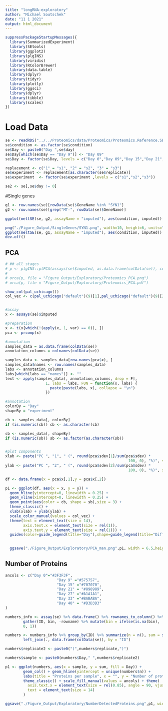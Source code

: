 ```yaml
---
title: "longRNA-exploratory"
author: "Michael Soutschek"
date: "11 1 2021"
output: html_document
---
```


```r
suppressPackageStartupMessages({
  library(SummarizedExperiment)
  library(SEtools)
  library(ggplot2)
  library(plgINS)
  library(viridis)
  library(RColorBrewer)
  library(data.table)
  library(dplyr)
  library(tidyr)
  library(plotly)
  library(ggsci)
  library(dplyr)
  library(tibble)
  library(scales)
})
```


# Load Data
```r
se <- readRDS("../../Proteomics/data/Proteomics/Proteomics.Reference.SE_DEA.rds")
se$condition <- as.factor(se$condition)
se$Day <- paste0("Day ",se$day)
se$Day[which(se$Day == "Day 9")] <- "Day 09"
se$Day <- factor(se$Day, levels = c("Day 0","Day 09","Day 15","Day 21","Day 27","Day 33","Day 40"))
```

```r
replacement <- c("1" = "s1", "2" = "s2", "3" = "s3")
se$experiment <- replacement[as.character(se$replicate)]
se$experiment  <- factor(se$experiment ,levels = c("s1","s2","s3"))
```

```r
se2 <- se[,se$day != 0]
```


#Single genes
```r
g1 <- row.names(se)[rowData(se)$GeneName %in% "SYN1"]
g2 <- row.names(se)[grep("MT-", rowData(se)$GeneName)]

ggplot(meltSE(se, g2, assayName = "imputed"), aes(condition, imputed)) + geom_violin() + geom_point(aes(color = replicate)) +  facet_wrap(~feature, scale="free")

png("./Figure_Output/SingleGenes/SYN1.png", width=10, height=6, units="in", res=300)
ggplot(meltSE(se, g1, assayName = "imputed"), aes(condition, imputed)) + geom_violin() + geom_point(aes(color = experiment)) +  facet_wrap(~feature, scale="free") + theme_classic()
dev.off()
```



## PCA

```r

# ## all stages
# p <- plgINS::plPCA(assays(se)$imputed, as.data.frame(colData(se)), colorBy = "Day", shapeBy = "replicate", add.labels = FALSE)
# 
# orca(p, file = "Figure_Output/Exploratory/Proteomics_PCA.png")
# orca(p, file = "Figure_Output/Exploratory/Proteomics_PCA.pdf")
```


```r
show_col(pal_uchicago())
col_vec <- c(pal_uchicago("default")(9)[1],pal_uchicago("default")(9)[2],pal_uchicago("default")(9)[3],pal_uchicago("default")(9)[4],pal_uchicago("default")(9)[5],pal_uchicago("default")(9)[6],pal_uchicago("default")(9)[9])


#assay
x <- assays(se)$imputed

#preparation
x <- t(x[which(!(apply(x, 1, var) == 0)), ])
pca <- prcomp(x)

#annotation
samples_data = as.data.frame(colData(se))
annotation_columns = colnames(colData(se))

samples_data <- samples_data[row.names(pca$x), ]
samples_data$names <- row.names(samples_data)
labs <- annotation_columns
labs[which(labs == "names")] <- ""
text <- apply(samples_data[, annotation_columns, drop = F], 
                  1, labs = labs, FUN = function(x, labs) {
                    paste(paste(labs, x), collapse = "\n")
                  })

#annotation
colorBy = "Day"
shapeBy = "experiment"

cb <- samples_data[, colorBy]
if (is.numeric(cb)) cb <- as.character(cb)

sb <- samples_data[, shapeBy]
if (is.numeric(sb)) sb <- as.factor(as.character(sb))


#plot components
xlab <- paste("PC ", "1", " (", round(pca$sdev[1]/sum(pca$sdev) *
                                                       100, 0), "%)", sep = "")
ylab <- paste("PC ", "2", " (", round(pca$sdev[2]/sum(pca$sdev) *
                                                       100, 0), "%)", sep = "")

df <- data.frame(x = pca$x[,1],y = pca$x[,2])

p1 <- ggplot(df, aes(x = x, y = y)) +
  geom_hline(yintercept=0, linewidth = 0.25) +
  geom_vline(xintercept=0, linewidth = 0.25) +
  geom_point(aes(color = cb, shape = sb),size = 3) +
  theme_classic() +
  xlab(xlab) + ylab(ylab) + 
  scale_color_manual(values = col_vec) +
  theme(text = element_text(size = 14), 
        axis.text.x = element_text(size = rel(1)),
        axis.text.y = element_text(size = rel(1))) +
  guides(color=guide_legend(title="Day"),shape=guide_legend(title="Differentiation"))
  

  ggsave("./Figure_Output/Exploratory/PCA_man.png",p1, width = 6.5,height = 4.5, bg = "white")

```










## Number of Proteins

```r
ancols <- c("Day 0"="#3F3F3F",
                       "Day 9" ="#575757",
                       "Day 15" ="#707070",
                       "Day 21" = "#898989",
                       "Day 27" ="#A1A1A1",
                       "Day 33" ="#BABABA",
                       "Day 40" = "#D3D3D3" 
)
```


```r
numbers_info <- assay(se) %>% data.frame() %>% rownames_to_column() %>% 
        gather(ID, bin, -rowname) %>% mutate(bin = ifelse(is.na(bin), 
        0, 1))

numbers <- numbers_info %>% group_by(ID) %>% summarize(n = n(), sum = sum(bin)) %>% 
        left_join(., data.frame(colData(se)), by = "ID")

numbers$replicate2 <- paste0("(",numbers$replicate,")")

numbers$sample <- paste0(numbers$Day," ",numbers$replicate2)

p1 <- ggplot(numbers, aes(x = sample, y = sum, fill = Day)) + 
        geom_col() + geom_hline(yintercept = unique(numbers$n)) + 
        labs(title = "Proteins per sample", x = "", y = "Number of proteins") + 
        theme_classic() + scale_fill_manual(values = ancols) + theme(
          axis.text.x = element_text(size = rel(0.85), angle = 90, vjust = 0.5, hjust=1),
          text = element_text(size = 14)
        )

ggsave("./Figure_Output/Exploratory/NumberDetectedProteins.png",p1, width = 7,height = 4.5, bg = "white")
```






